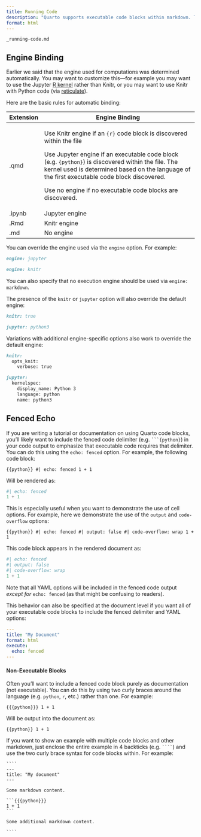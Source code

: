 ```yaml
---
title: Running Code
description: "Quarto supports executable code blocks within markdown. This allows you to create fully reproducible documents and reports---the code required to produce your output is part of the document itself, and is automatically re-run whenever the document is rendered."
format: html
---
```


``` include
_running-code.md
```

## Engine Binding

Earlier we said that the engine used for computations was determined automatically. You may want to customize this---for example you may want to use the Jupyter [R kernel](https://github.com/IRkernel/IRkernel) rather than Knitr, or you may want to use Knitr with Python code (via [reticulate](https://rstudio.github.io/reticulate/)).

Here are the basic rules for automatic binding:

+-----------+----------------------------------------------------------------------------------------------------------------------------------------------------------------------------------------------------+
| Extension | Engine Binding                                                                                                                                                                                     |
+===========+====================================================================================================================================================================================================+
| .qmd      | Use Knitr engine if an `{r}` code block is discovered within the file                                                                                                                              |
|           |                                                                                                                                                                                                    |
|           | Use Jupyter engine if an executable code block (e.g. `{python}`) is discovered within the file. The kernel used is determined based on the language of the first executable code block discovered. |
|           |                                                                                                                                                                                                    |
|           | Use no engine if no executable code blocks are discovered.                                                                                                                                         |
+-----------+----------------------------------------------------------------------------------------------------------------------------------------------------------------------------------------------------+
| .ipynb    | Jupyter engine                                                                                                                                                                                     |
+-----------+----------------------------------------------------------------------------------------------------------------------------------------------------------------------------------------------------+
| .Rmd      | Knitr engine                                                                                                                                                                                       |
+-----------+----------------------------------------------------------------------------------------------------------------------------------------------------------------------------------------------------+
| .md       | No engine                                                                                                                                                                                          |
+-----------+----------------------------------------------------------------------------------------------------------------------------------------------------------------------------------------------------+

You can override the engine used via the `engine` option. For example:

``` markdown
engine: jupyter
```

``` markdown
engine: knitr
```

You can also specify that no execution engine should be used via `engine: markdown`.

The presence of the `knitr` or `jupyter` option will also override the default engine:

``` markdown
knitr: true
```

``` markdown
jupyter: python3
```

Variations with additional engine-specific options also work to override the default engine:

``` markdown
knitr:
  opts_knit:
    verbose: true
```

``` markdown
jupyter:
  kernelspec:
    display_name: Python 3
    language: python
    name: python3
```

## Fenced Echo

If you are writing a tutorial or documentation on using Quarto code blocks, you'll likely want to include the fenced code delimiter (e.g. ```` ```{python} ````) in your code output to emphasize that executable code requires that delimiter. You can do this using the `echo: fenced` option. For example, the following code block:

``` {{python}}
#| echo: fenced
1 + 1
```

Will be rendered as:

```python
#| echo: fenced
1 + 1
```

This is especially useful when you want to demonstrate the use of cell options. For example, here we demonstrate the use of the `output` and `code-overflow` options:

```{{python}}
#| echo: fenced
#| output: false
#| code-overflow: wrap
1 + 1
```

This code block appears in the rendered document as:

```python
#| echo: fenced
#| output: false
#| code-overflow: wrap
1 + 1
```

Note that all YAML options will be included in the fenced code output _except for_ `echo: fenced` (as that might be confusing to readers).

This behavior can also be specified at the document level if you want all of your executable code blocks to include the fenced delimiter and YAML options:

```yaml
---
title: "My Document"
format: html
execute:
  echo: fenced
---
```

#### Non-Executable Blocks

Often you'll want to include a fenced code block purely as documentation (not executable). You can do this by using two curly braces around the language (e.g. `python`, `r`, etc.) rather than one. For example:

``` {{{python}}}
1 + 1
```

Will be output into the document as:

``` {{python}}
1 + 1
```

If you want to show an example with multiple code blocks and other markdown, just enclose the entire example in 4 backticks (e.g. ````` ```` `````) and use the two curly brace syntax for code blocks within. For example:

`````
````
---
title: "My document"
---

Some markdown content.

```{{{python}}}
1 + 1
```

Some additional markdown content.

````
`````

